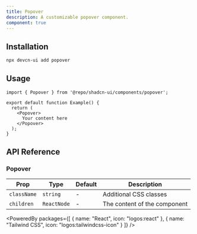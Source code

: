 ```yaml
---
title: Popover
description: A customizable popover component.
component: true
---
```


<ComponentPreview name="popover" />

## Installation

```bash
npx devcn-ui add popover
```

## Usage

```tsx
import { Popover } from '@repo/shadcn-ui/components/popover';

export default function Example() {
  return (
    <Popover>
      Your content here
    </Popover>
  );
}
```

## API Reference

### Popover

| Prop | Type | Default | Description |
| --- | --- | --- | --- |
| `className` | `string` | - | Additional CSS classes |
| `children` | `ReactNode` | - | The content of the component |

<PoweredBy packages={[
  { name: "React", icon: "logos:react" },
  { name: "Tailwind CSS", icon: "logos:tailwindcss-icon" }
]} />
